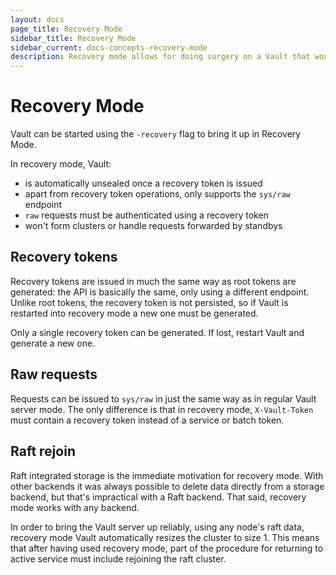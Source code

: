 ```yaml
---
layout: docs
page_title: Recovery Mode
sidebar_title: Recovery Mode
sidebar_current: docs-concepts-recovery-mode
description: Recovery mode allows for doing surgery on a Vault that won't start.
---
```


# Recovery Mode

Vault can be started using the `-recovery` flag to bring it up in Recovery Mode.

In recovery mode, Vault:

- is automatically unsealed once a recovery token is issued
- apart from recovery token operations, only supports the `sys/raw` endpoint
- `raw` requests must be authenticated using a recovery token
- won't form clusters or handle requests forwarded by standbys

## Recovery tokens

Recovery tokens are issued in much the same way as root tokens are generated:
the API is basically the same, only using a different endpoint. Unlike root
tokens, the recovery token is not persisted, so if Vault is restarted into
recovery mode a new one must be generated.

Only a single recovery token can be generated. If lost, restart Vault and
generate a new one.

## Raw requests

Requests can be issued to `sys/raw` in just the same way as in regular Vault
server mode. The only difference is that in recovery mode, `X-Vault-Token`
must contain a recovery token instead of a service or batch token.

## Raft rejoin

Raft integrated storage is the immediate motivation for recovery mode. With
other backends it was always possible to delete data directly from a storage
backend, but that's impractical with a Raft backend. That said, recovery mode
works with any backend.

In order to bring the Vault server up reliably, using any node's raft data,
recovery mode Vault automatically resizes the cluster to size 1. This means
that after having used recovery mode, part of the procedure for returning to
active service must include rejoining the raft cluster.
